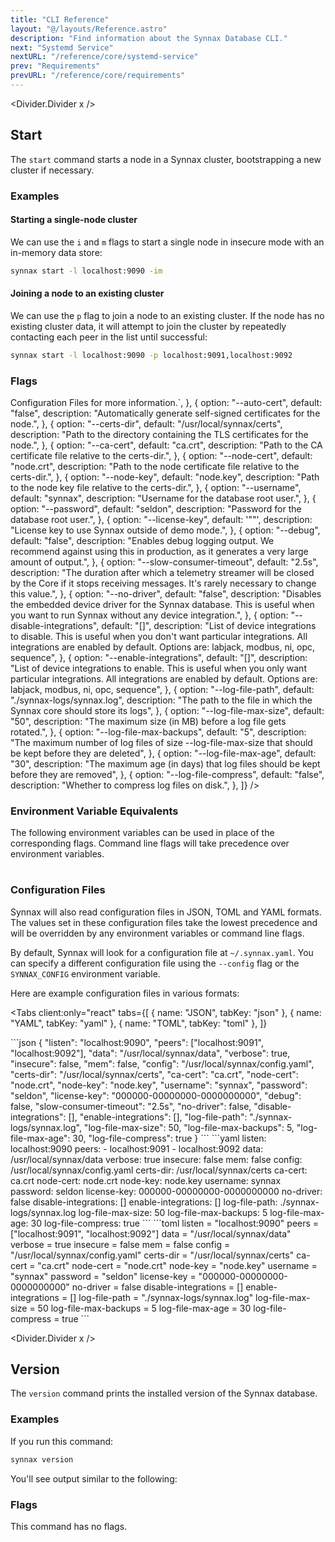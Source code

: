 ```yaml
---
title: "CLI Reference"
layout: "@/layouts/Reference.astro"
description: "Find information about the Synnax Database CLI."
next: "Systemd Service"
nextURL: "/reference/core/systemd-service"
prev: "Requirements"
prevURL: "/reference/core/requirements"
---
```



<Divider.Divider x />

## Start

The `start` command starts a node in a Synnax cluster, bootstrapping a new cluster if
necessary.

### Examples

#### Starting a single-node cluster

We can use the `i` and `m` flags to start a single node in insecure mode with an
in-memory data store:

```cmd
synnax start -l localhost:9090 -im
```

#### Joining a node to an existing cluster

We can use the `p` flag to join a node to an existing cluster. If the node has no
existing cluster data, it will attempt to join the cluster by repeatedly contacting each
peer in the list until successful:

```cmd
synnax start -l localhost:9090 -p localhost:9091,localhost:9092
```

### Flags

<Table
  columns={[
    {
      key: "option",
      name: "Flag",
      type: "code",
      width: 150,
    },
    { key: "default", name: "Default", type: "code" },
    { key: "description", name: "Description", type: "html" },
  ]}
  data={[
    {
      option: "--listen/-l",
      default: "localhost:9090",
      description: `A reachable address and port to listen on for incoming client connections and RPCs from other nodes. This
                is also the address and port that will be advertised to peers in the cluster.`,
    },
    {
      option: "--peers/-p",
      default: "[]",
      description: `A list of comma separated peer nodes in an existing cluster. If this list is not empty, the node will
            attempt to join the cluster by connecting to each peer in the list. If the list is empty and no existing cluster
            data is found, the node will bootstrap a new cluster.`,
    },
    {
      option: "--data/-d",
      default: "synnax-data",
      description: "The file path to the folder where Synnax will keep its data.",
    },
    {
      option: "--verbose/-v",
      default: "false",
      description: "Enables human-readable logging.",
    },
    {
      option: "--insecure/-i",
      default: "false",
      description:
        "Starts the node without TLS encryption. This is not recommended for production use.",
    },
    {
      option: "--mem/-m",
      default: "false",
      description: `Starts the node with an in-memory data store. In this mode, all data will
                kept in memory, will not be stored on disk, and will be lost when the node is
                restarted. This can be useful for testing and development, but is not recommended
                for production use.`,
    },
    {
      option: "--help/-h",
      default: "false",
      description: "Prints the help message for the start command.",
    },
    {
      option: "--config/c",
      default: "~/.synnax.yaml",
      description: `Path to a JSON, YAML, or TOML configuration file that can
                be used to set the node's configuration instead of using flags or environment variables.
                See <a href="#configuration-files">Configuration Files</a> for more information.`,
    },
    {
      option: "--auto-cert",
      default: "false",
      description: "Automatically generate self-signed certificates for the node.",
    },
    {
      option: "--certs-dir",
      default: "/usr/local/synnax/certs",
      description:
        "Path to the directory containing the TLS certificates for the node.",
    },
    {
      option: "--ca-cert",
      default: "ca.crt",
      description: "Path to the CA certificate file relative to the certs-dir.",
    },
    {
      option: "--node-cert",
      default: "node.crt",
      description: "Path to the node certificate file relative to the certs-dir.",
    },
    {
      option: "--node-key",
      default: "node.key",
      description: "Path to the node key file relative to the certs-dir.",
    },
    {
      option: "--username",
      default: "synnax",
      description: "Username for the database root user.",
    },
    {
      option: "--password",
      default: "seldon",
      description: "Password for the database root user.",
    },
    {
      option: "--license-key",
      default: '""',
      description: "License key to use Synnax outside of demo mode.",
    },
    {
      option: "--debug",
      default: "false",
      description:
        "Enables debug logging output. We recommend against using this in production, as it generates a very large amount of output.",
    },
    {
      option: "--slow-consumer-timeout",
      default: "2.5s",
      description:
        "The duration after which a telemetry streamer will be closed by the Core if it stops receiving messages. It's rarely necessary to change this value.",
    },
    {
      option: "--no-driver",
      default: "false",
      description:
        "Disables the embedded device driver for the Synnax database. This is useful when you want to run Synnax without any device integration.",
    },
    {
      option: "--disable-integrations",
      default: "[]",
      description:
        "List of device integrations to disable. This is useful when you don't want particular integrations. All integrations are enabled by default. Options are: labjack, modbus, ni, opc, sequence",
    },
    {
      option: "--enable-integrations",
      default: "[]",
      description:
        "List of device integrations to enable. This is useful when you only want particular integrations. All integrations are enabled by default. Options are: labjack, modbus, ni, opc, sequence",
    },
    {
      option: "--log-file-path",
      default: "./synnax-logs/synnax.log",
      description:
        "The path to the file in which the Synnax core should store its logs",
    },
    {
      option: "--log-file-max-size",
      default: "50",
      description: "The maximum size (in MB) before a log file gets rotated.",
    },
    {
      option: "--log-file-max-backups",
      default: "5",
      description:
        "The maximum number of log files of size --log-file-max-size that should be kept before they are deleted",
    },
    {
      option: "--log-file-max-age",
      default: "30",
      description:
        "The maximum age (in days) that log files should be kept before they are removed",
    },
    {
      option: "--log-file-compress",
      default: "false",
      description: "Whether to compress log files on disk.",
    },
  ]}
/>

### Environment Variable Equivalents

The following environment variables can be used in place of the corresponding flags.
Command line flags will take precedence over environment variables.

<Table
  columns={[
    { key: "option", name: "Flag", type: "code" },
    { key: "env", name: "Environment Variable", type: "code" },
  ]}
  data={[
    { option: "--listen/-l", env: "SYNNAX_LISTEN" },
    { option: "--peers/-p", env: "SYNNAX_PEERS" },
    { option: "--data/-d", env: "SYNNAX_DATA" },
    { option: "--verbose/-v", env: "SYNNAX_VERBOSE" },
    { option: "--insecure/-i", env: "SYNNAX_INSECURE" },
    { option: "--mem/-m", env: "SYNNAX_MEM" },
    { option: "--config/c", env: "SYNNAX_CONFIG" },
    { option: "--certs-dir", env: "SYNNAX_CERTS_DIR" },
    { option: "--ca-cert", env: "SYNNAX_CA_CERT" },
    { option: "--node-cert", env: "SYNNAX_NODE_CERT" },
    { option: "--node-key", env: "SYNNAX_NODE_KEY" },
    { option: "--username", env: "SYNNAX_USERNAME" },
    { option: "--password", env: "SYNNAX_PASSWORD" },
    { option: "--license-key", env: "SYNNAX_LICENSE_KEY" },
    { option: "--debug", env: "SYNNAX_DEBUG" },
    { option: "--slow-consumer-timeout", env: "SYNNAX_SLOW_CONSUMER_TIMEOUT" },
    { option: "--no-driver", env: "SYNNAX_NO_DRIVER" },
    { option: "--disable-integrations", env: "SYNNAX_DISABLE_INTEGRATIONS" },
    { option: "--enable-integrations", env: "SYNNAX_ENABLE_INTEGRATIONS" },
    { option: "--log-file-path", env: "SYNNAX_LOG_FILE_PATH" },
    { option: "--log-file-max-size", env: "SYNNAX_LOG_FILE_MAX_SIZE" },
    { option: "--log-file-max-backups", env: "SYNNAX_LOG_FILE_MAX_BACKUPS" },
    { option: "--log-file-max-age", env: "SYNNAX_LOG_FILE_MAX_AGE" },
    { option: "--log-file-compress", env: "SYNNAX_LOG_FILE_COMPRESS" },
  ]}
/>

### Configuration Files

Synnax will also read configuration files in JSON, TOML and YAML formats. The values set
in these configuration files take the lowest precedence and will be overridden by any
environment variables or command line flags.

By default, Synnax will look for a configuration file at `~/.synnax.yaml`. You can
specify a different configuration file using the `--config` flag or the `SYNNAX_CONFIG`
environment variable.

Here are example configuration files in various formats:

<Tabs
  client:only="react"
  tabs={[
    { name: "JSON", tabKey: "json" },
    { name: "YAML", tabKey: "yaml" },
    { name: "TOML", tabKey: "toml" },
]}
>
<slot slot="json">
```json
{
    "listen": "localhost:9090",
    "peers": ["localhost:9091", "localhost:9092"],
    "data": "/usr/local/synnax/data",
    "verbose": true,
    "insecure": false,
    "mem": false,
    "config": "/usr/local/synnax/config.yaml",
    "certs-dir": "/usr/local/synnax/certs",
    "ca-cert": "ca.crt",
    "node-cert": "node.crt",
    "node-key": "node.key",
    "username": "synnax",
    "password": "seldon",
    "license-key": "000000-00000000-0000000000",
    "debug": false,
    "slow-consumer-timeout": "2.5s",
    "no-driver": false,
    "disable-integrations": [],
    "enable-integrations": [],
    "log-file-path": "./synnax-logs/synnax.log",
    "log-file-max-size": 50,
    "log-file-max-backups": 5,
    "log-file-max-age": 30,
    "log-file-compress": true
}
```
</slot>
<slot slot="yaml">
```yaml
listen: localhost:9090
peers:
  - localhost:9091
  - localhost:9092
data: /usr/local/synnax/data
verbose: true
insecure: false
mem: false
config: /usr/local/synnax/config.yaml
certs-dir: /usr/local/synnax/certs
ca-cert: ca.crt
node-cert: node.crt
node-key: node.key
username: synnax
password: seldon
license-key: 000000-00000000-0000000000
no-driver: false
disable-integrations: []
enable-integrations: []
log-file-path: ./synnax-logs/synnax.log
log-file-max-size: 50
log-file-max-backups: 5
log-file-max-age: 30
log-file-compress: true
```
</slot>
<slot slot="toml">
```toml
listen = "localhost:9090"
peers = ["localhost:9091", "localhost:9092"]
data = "/usr/local/synnax/data"
verbose = true
insecure = false
mem = false
config = "/usr/local/synnax/config.yaml"
certs-dir = "/usr/local/synnax/certs"
ca-cert = "ca.crt"
node-cert = "node.crt"
node-key = "node.key"
username = "synnax"
password = "seldon"
license-key = "000000-00000000-0000000000"
no-driver = false
disable-integrations = []
enable-integrations = []
log-file-path = "./synnax-logs/synnax.log"
log-file-max-size = 50
log-file-max-backups = 5
log-file-max-age = 30
log-file-compress = true
```
</slot>
</Tabs>

<Divider.Divider x />

## Version

The `version` command prints the installed version of the Synnax database.

### Examples

If you run this command:

```cmd
synnax version
```

You'll see output similar to the following:

<SynnaxVersionOutput />

### Flags

This command has no flags.
